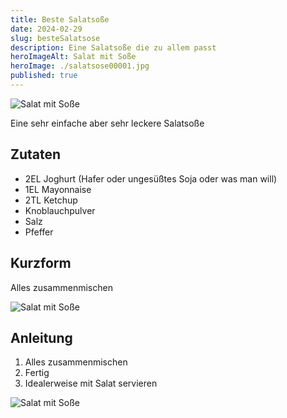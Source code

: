```yaml
---
title: Beste Salatsoße
date: 2024-02-29
slug: besteSalatsose
description: Eine Salatsoße die zu allem passt
heroImageAlt: Salat mit Soße
heroImage: ./salatsose00001.jpg
published: true
---
```


![Salat mit Soße](./salatsose00001.jpg)

Eine sehr einfache aber sehr leckere Salatsoße

## Zutaten

* 2EL Joghurt (Hafer oder ungesüßtes Soja oder was man will)
* 1EL Mayonnaise
* 2TL Ketchup
* Knoblauchpulver
* Salz
* Pfeffer


## Kurzform
Alles zusammenmischen

![Salat mit Soße](./salatsose00002.jpg)

## Anleitung

1. Alles zusammenmischen
2. Fertig
3. Idealerweise mit Salat servieren

![Salat mit Soße](./salatsose00001.jpg)